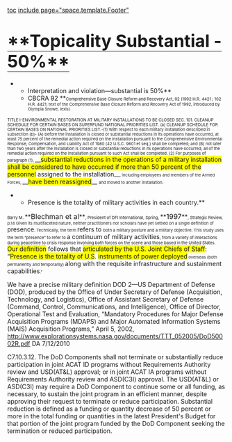 [[toc]]
[[include page="space.template.Footer"]]
=<span style="border-bottom-color: #000000; border-bottom-style: solid; border-bottom-width: 1px; font-size: 1.4em; margin-bottom: 5px; margin-left: 0px; margin-right: 0px; margin-top: 5px; padding-bottom: 0px; padding-left: 0px; padding-right: 0px; padding-top: 5px;">**Topicality Substantial - 50%**</span>= 

**<span style="mso-bidi-font-weight: normal;">Interpretation and violation—substantial is 50%</span>**
**<span style="mso-bidi-font-weight: normal;">CBCRA 92 </span>**<span style="font-size: 7pt;">Comprehensive Base Closure Reform and Recovery Act, 92 (1992 H.R. 4421 ; 102 H.R. 4421, text of the Comprehensive Base Closure Reform and Recovery Act of 1992, introduced by Olympia Snowe, lexis)</span>
<span style="font-size: 7pt;"> </span>
<span style="font-size: 7pt;">TITLE I-ENVIRONMENTAL RESTORATION AT MILITARY INSTALLATIONS TO BE CLOSED
SEC. 101. CLEANUP SCHEDULE FOR CERTAIN BASES ON SUPERFUND NATIONAL
PRIORITIES LIST.
(a) CLEANUP SCHEDULE FOR CERTAIN BASES ON NATIONAL PRIORITIES LIST.-(1)
With respect to each military installation described in subsection (b)-
(A) before the installation is closed or substantial reductions in its operations have occurred, at least 75 percent of the remedial action required on the installation pursuant to the Comprehensive Environmental Response, Compensation, and Liability Act of 1980 (42 U.S.C. 9601 et seq.) shall be completed; and
(B) not later than two years after the installation is closed or substantial reductions in its operations have occurred, all of the remedial action required on the installation pursuant to such Act shall be completed.
(2) For purposes of paragraph (1), </span>
__<span style="background-attachment: initial; background-clip: initial; background-color: yellow; background-image: initial; background-origin: initial; background-position: initial initial; background-repeat: initial initial;">substantial reductions in the operations of a military installation shall be considered to have occurred if more than 50 percent of the personnel</span> assigned to the installation__<span style="font-size: 7pt;">, including employees and members of the Armed Forces, </span>__<span style="background-attachment: initial; background-clip: initial; background-color: yellow; background-image: initial; background-origin: initial; background-position: initial initial; background-repeat: initial initial;">have been reassigned</span>__ 
<span style="font-size: 7pt;">and moved to another installation.</span>

**Presence is the totality of military activities in each country.**
<span style="font-size: 7pt;">Barry M. </span>**<span class="cite"><span style="font-size: 12pt;">Blechman et al</span></span>**<span style="font-size: 7pt;">, President of DFI International, Spring, </span>**<span class="cite"><span style="font-size: 12pt;">1997</span></span>**<span style="font-size: 7pt;">, Strategic Review, p.14
Given its multifaceted nature, neither practitioners nor scholars have yet settled on a single definition of </span><span class="underline">presence</span><span style="font-size: 7pt;">. Technically, the term </span><span class="underline">refers to </span><span style="font-size: 7pt;">both a military posture and a military objective. This study uses the term “presence” to refer to </span><span class="underline">a continuum of military activities</span><span style="font-size: 7pt;">, from a variety of interactions during peacetime to crisis response involving both forces on the scene and those based in the United States. </span><span class="underline"><span style="background-attachment: scroll; background-clip: initial; background-color: yellow; background-image: none; background-origin: initial; background-position: 0% 0%; background-repeat: repeat repeat;">Our definition</span> follows that <span style="background-attachment: scroll; background-clip: initial; background-color: yellow; background-image: none; background-origin: initial; background-position: 0% 0%; background-repeat: repeat repeat;">articulated by the U.S. Joint Chiefs of Staff</span>: “<span style="background-attachment: scroll; background-clip: initial; background-color: yellow; background-image: none; background-origin: initial; background-position: 0% 0%; background-repeat: repeat repeat;">Presence is the </span></span><span class="Emphasis2"><span style="background-attachment: scroll; background-clip: initial; background-color: yellow; background-image: none; background-origin: initial; background-position: 0% 0%; background-repeat: repeat repeat;">totality of U.S</span>. <span style="background-attachment: scroll; background-clip: initial; background-color: yellow; background-image: none; background-origin: initial; background-position: 0% 0%; background-repeat: repeat repeat;">instruments of power deployed</span></span><span style="font-size: 7pt;"> overseas (both permanently and temporarily) </span><span class="underline">along with the requisite infrastructure and sustainment capabilities</span><span style="font-size: 7pt;">."</span>


We have a precise military definition
DOD 2—US Department of Defense (DOD), produced by the Office of Under Secretary of Defense (Acquisition, Technology, and Logistics), Office of Assistant Secretary of Defense (Command, Control, Communications, and Intelligence), Office of Director, Operational Test and Evaluation, “Mandatory Procedures for Major Defense Acquisition Programs (MDAPS) and Major Automated Information Systems (MAIS) Acquisition Programs,” April 5, 2002, http://www.explorationsystems.nasa.gov/documents/TTT_052005/DoD50002R.pdf DA 7/12/2010

C7.10.3.12. The DoD Components shall not terminate or substantially reduce participation in joint ACAT ID programs without Requirements Authority review and USD(AT&L) approval; or in joint ACAT IA programs without Requirements Authority review and ASD(C3I) approval. The USD(AT&L) or ASD(C3I) may require a DoD Component to continue some or all funding, as necessary, to sustain the joint program in an efficient manner, despite approving their request to terminate or reduce participation. Substantial reduction is defined as a funding or quantity decrease of 50 percent or more in the total funding or quantities 
in the latest President's Budget for that portion of the joint program funded by the DoD Component seeking the termination or reduced participation.